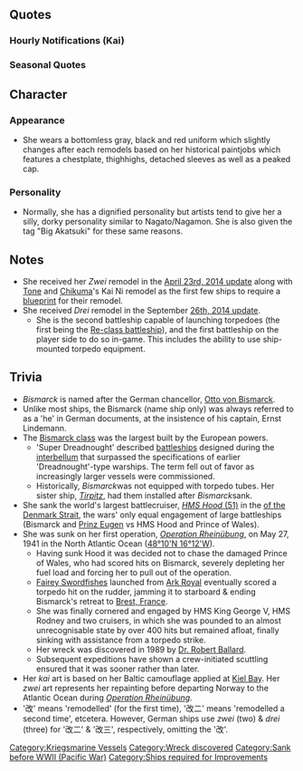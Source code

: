 {{ShipPageHeader}}

==Quotes==
{{ShipQuotes
|Introduction = Guten Tag. 私はビスマルク型戦艦のネームシップ、ビスマルク。よおく覚えておくのよ。
|Introduction/En = Good day. I am Bismarck, the nameship of the Bismarck-class battleships. You should remember it well.

|Library = ドイツの誇るビスマルク級超弩級戦艦のネームシップ、それが私よ。<br>ドイツらしい重厚かつ美しいデザインでしょう？いいのよ、もっと褒めても。<br>この海でも縦横無尽に活躍するわ。期待しなさい！
|Library/En = It is I, the pride of Deutschland, the nameship of the Bismarck super dreadnoughts.<br>Germanic designs are just beautiful and dignified, no? It's alright, you can praise me more.<br>I shall be operating far and wide throughout this ocean. You can expect much from me!
|Library/Note = [[#Trivia|Super dreadnoughts are a battleship era]].

|Secretary 1 = Gut.　私、ビスマルクの出番ね
|Secretary 1/En = Good. It is I, Bismarck's turn.

|Secretary 2 = 気安いわね。どうしたの。
|Secretary 2/En = You're being quite familiar. What is it?

|Secretary 2/Zwei = ライン演習作戦かぁ。懐かしいわねぇ。
|Secretary 2/Zwei/En = Operation Rheinübung, is it? This brings back memories.
|Secretary 2/Zwei/Note = [[#Trivia|''Operation Rheinübung'']] was her only operation.

|Secretary 3 = 提督、貴方の艦隊は少し規律が緩んでいるようね。私が一から教えてあげるわ。
|Secretary 3/En = Admiral, it seems that your fleet is lacking in discipline. I shall instruct you from the basics.

|Idle = もう～！この私を放置するなんて、貴方も相当偉くなったものね！出撃とか演習とか付き合ってあげたっていいのよ！？
|Idle/En = Geez~! To neglect one such as myself, aren't you quite something! It's fine for me to come along on a sortie or practice, you know!?

|Secretary Married = アトミラール、何事もあまり頑張り過ぎちゃだめよ。気分転換も、大事なのよ？
|Secretary Married/En = Admiral, no matter what it is, it's bad to work too hard, okay? A change of pace is also a good thing, you know?

|Wedding = アトミラール、どうしたの？そんな真剣な表情で･･････これを私に？･･･そっ、そう、も、貰ってあげても良いわ。わ、悪いけど、もう返さないわよ？絶対･･･
|Wedding/En = Admiral, what is it? Such an earnest expression... This is for me? ...I-I see... Y-you can give it to me. I won't give this back, you know? Definitely...

|Looking At Scores = どうなの？状況は好転してる？
|Looking At Scores/En = What is it? Has the situation changed for the better?

|Joining A Fleet = 戦艦ビスマルク、抜錨！出撃するわ！
|Joining A Fleet/En = Battleship Bismarck, setting sail! Sally forth!

|Equipment 1 = 良いわね。Danke.
|Equipment 1/En = This is good. Thank you.

|Equipment 2 = Dankeschön!
|Equipment 2/En = Many thanks!

|Equipment 3 = Danke.
|Equipment 3/En = Thank you.

|Supply = ありがとう。これでまた戦えるわ。
|Supply/En = My thanks. I can continue to fight with this.

|Docking Minor = 少し艤装の修理が必要ね。
|Docking Minor/En = Some equipment repairs are needed.

|Docking Major = ごめんなさい、少し休むわ。後は頼むわね。
|Docking Major/En = Apologies, I shall take a short respite. Please call on me later.

|Docking Complete = 艦の修理が完了したようよ。
|Docking Complete/En = The repair is completed!

|Construction = 新しい艦が就役したようね。
|Construction/En = It appears that a new ship has been commissioned.

|Returning From Sortie = 作戦終了、艦隊が母港に帰還したわ。
|Returning From Sortie/En = Operation complete, the fleet has returned to port.

|Starting A Sortie = ビスマルクの戦い、見せてあげるわ！
|Starting A Sortie/En = I shall show you how Bismarck fights!

|Battle Start = 艦隊戦か･･･腕が鳴るわね！
|Battle Start/En = A fleet battle... I'm itching for a fight!
|Battle Start/Note = 腕が鳴る - ''to want to put your skills to use, lit.'' 'Arms are crying (out)'

|Attack = さあ、かかってらっしゃい！
|Attack/En = Come now, bring it on!

|Night Battle = 逃がさないわよ･･･甘く見ないで
|Night Battle/En = I won't let you escape... Don't underestimate me!

|Night Attack = Feuer!
|Night Attack/En = Fire!

|MVP = 私が一番ですって？何言ってるの、あたりまえじゃない。良いのよ。もっと褒めても。
|MVP/En = I am number one? What are you saying, of course that's the case. It's alright. You can praise me more.

|Minor Damage 1 = ぐぅっ！
|Minor Damage 1/En = Guh!

|Minor Damage 1/Zwei = もう･･･！あの忌々しい複葉機を思い出すわね･･･！
|Minor Damage 1/Zwei/En = Ahh! This reminds me of those annoying biplanes...!
|Minor Damage 1/Zwei/Note = [[#Trivia|Fairey Swordfishes lead to her sinking]].

|Minor Damage 2 = やるわね･･･！
|Minor Damage 2/En = Not bad...!

|Major Damage = やられた･･･！舵は！？舵は大丈夫？！･･･なら、まだやれるわね･･･これからよ！
|Major Damage/En = They got me...! The rudder! Is the rudder alright?!... Well then, I can continue on...from here.
|Major Damage/Note = [[#Trivia|Bismarck was disabled by a strike on her rudder]]

|Sunk = また、ブレスト沖に還るのね･･･十分に撃ち合ったわ･･･満足、よ･･････
|Sunk/En = Once again, I shall return to Brest... I've exchanged enough shells... I'm...satisfied...
|Sunk/Note = Bismarck was sunk on the way to the port at Brest, France
}}

===Hourly Notifications (Kai)===
{{Shiphourly
| 00JP = 深夜零時。少し眠いわね。
| 00EN = 12 o'clock midnight. I'm a little tired.
| 00Note = 
| 01JP = 午前一時。提督、そろそろ寝ないの？
| 01EN = 1 A.M. Admiral, is it not about time for bed?
| 01Note = 
| 02JP = 午前二時。ふわぁ～･･･っ、私もさすがに眠いわ･･･
| 02EN = 2 A.M. *ya~wn*... Of course, I'm tired also...
| 02Note = 
| 03JP = 午前三時。明日ちゃんと起きられるの？朝は時間厳守でお願いね？
| 03EN = 3 A.M. You will rise properly tomorrow, yes? Could you please be punctual in the morning?
| 03Note = 
| 04JP = 午前四時。私はちょっと仮眠するわ。完徹はお肌に良くないし。
| 04EN = 4 A.M. I shall take a short nap. All-nighters are bad for the skin.
| 04Note = 
| 05JP = 朝五時よ。さあ、ピシッと起きて！Guten Morgen!
| 05EN = It's 5 A.M. Alrighty, get up! Good morning!
| 05Note = 
| 06JP = 朝六時。提督、さあ、いろいろ朝のうちに片付けてしまいましょう！
| 06EN = 6 A.M. Well now, Admiral, let's go and get all the morning affairs in order!
| 06Note = 
| 07JP = 午前七時。提督、朝食の時間よ。私には何をご用意して頂けるの？
| 07EN = 7 A.M. Admiral, it is time for breakfast. What have you prepared for me?
| 07Note = 
| 08JP = 午前八時。提督の作ってくれた朝食もなかなか良いわ。日本式も悪くないわね。
| 08EN = 8 A.M. This Admiral-made breakfast is pretty good. Japanese-style isn't bad.
| 08Note = 
| 09JP = 午前九時。さあ、今日も通商破壊戦に繰り出しましょう！･･･え、違うの？
| 09EN = 9 A.M. Well now, let us up and go and start today's commerce raiding! ...Eh, I'm mistaken?
| 09Note = [[#Trivia|Bismarck only operation was commerce raiding]].
| 10JP = 午前十時。金剛？長門？いえ、知らないわ。誰？強いの？
| 10EN = 10 A.M. Kongou? Nagato? No, I don't know them. Who are they? Are they strong?
| 10Note = [[Kongou]] & [[Nagato]] were based in the Pacific Ocean, opposite of the Atlantic Ocean.
| 11JP = 十一時よ。･･･大和クラス？･･･なんか手強い感じはするわね。会ってみたいわ。
| 11EN = It's 11 A.M... Yamato-class? That's got a strong feeling to it. I'd like to meet them.
| 11Note = The [[:Category:Yamato Class|''Yamato''-class]] was based in the Pacific Ocean, opposite of the Atlantic Ocean.
| 12JP = 十二時を私がお知らせするわね。さあ、お昼を用意してきても良いのよ？
| 12EN = I am informing you that is it now 12 midday. Well now, what would be good for lunch?
| 12Note = 
| 13JP = 午後一時。あら、見慣れた艦型の駆逐艦もいるのね。あの子たち知ってるわ。
| 13EN = 1 P.M. Oh, those destroyers of a familiar ship class are here. I know those kids.
| 13Note = Probably referencing the [[:Category:Type 1934 Class|''Type 1934''-class]]. <span style="font-size:10px">Or the ''Z1''-class or the ''Maas''-class</span>.
| 14JP = 午後二時。シャルンもどこかに来ているのかしら。また、会ってみたいわね。
| 14EN = 2 P.M. I wonder if Scharnhorst has also come here. I still would like to meet her.
| 14Note = [[wikipedia:German_battleship_Scharnhorst|''Scharnhorst'']] was supposed to have been a part of [[#Trivia|''Operation Rheinübung'']].
| 15JP = 午後三時よ。甘いものを少し食べたいわね。ねえ提督、聞いてる？
| 15EN = It's 3 P.M. I'd like to eat a little something sweet. Hey Admiral, did you hear me?
| 15Note = 
| 16JP = 午後四時。そろそろ夕方ね。今日の所はこのくらいにしておくの？
| 16EN = 4 P.M. Almost evening, no? Shall we leave it at this?
| 16Note = 
| 17JP = 午後五時。はぁ～、今日も疲れたぁ。さあ、一段落したら今日もおしまいにしましょう？
| 17EN = 5 P.M. Phew~, today was hard work as well. Well now, shall we stop at this checkpoint for today?
| 17Note = 一段落 - ''the point at which one can pause''
| 18JP = 午後六時。そろそろ夕食ね。提督、どんなメニューをお持ち頂けるの？
| 18EN = 6 P.M. Almost time for dinner. Admiral, what kind of menu do you have for me?
| 18Note = 
| 19JP = 午後七時です。提督のザワークラウト、変な味ね。･･･え、これお漬け物っていうの？
| 19EN = It is 7 P.M. The Admiral's sauerkraut has an odd flavor... Oh, this is 'tsukemono', you say?
| 19Note = ''Sauerkraut'' is pickled cabbage & ''tsukemono'' is pickled vegetables.
| 20JP = 午後八時。すっかり夜ね･･･。私、お肌に良くないから、夜戦とかしないわよ？
| 20EN = 8 P.M. It's really night now... It's bad for my skin, so could we not go on a night battle?
| 20Note = Most of Bismarck's damage was received during the night.
| 21JP = 夜九時。ふぅ～ん、日本の戦艦ってブリッジが高いのね。あの姉妹、凄いわ。
| 21EN = 9 P.M. H~mm, Japanese battleships have such tall bridges. Those sisters sure are something.
| 21Note = The Pagoda Bridge was only present on IJN battleships. The line may reference the [[:Category:Fusou Class|''Fusou''-class]].
| 22JP = 夜十時よ。私、そろそろ休ませてもらうわね。
| 22EN = It's 10 P.M. I shall take a rest soon.
| 22Note = 
| 23JP = 午後十一時。提督、まだやってるの？Gute Nacht.
| 23EN = 11 P.M. Admiral, are you still going? Good night.
| 23Note = 
}}

=== Seasonal Quotes ===
{{Shipquoteseasonal
|Christmas2015 = 今年もクリスマスの季節なのね？早いわね。さっ、プレゼント渡していいのよ！
|Christmas2015_EN = This year's Christmas season has already come? Wasn't that fast? Then, exchanging presents is acceptable!.
|Christmas2015_Clip = {{Audio|file=Bismarck_christmas2014.ogg}}
|Christmas2015_Note = From [[Seasonal/Christmas 2013|Christmas 2013]] and [[Seasonal/Christmas_2014|2014]]

|NewYear2016 = 提督！新年も頑張っていきましょう！もちろん私は、いつだって頑張っているわ
|NewYear2016_EN = Admiral, let's work hard this year too! Naturally, I'm always working hard though!
|NewYear2016_Clip = {{Audio|file=Bismarck_2015newyear.ogg}}
|NewYear2016_Note = From [[Seasonal/New_Year_2015|New Year 2015]]
}}

==Character==

=== Appearance ===
* She wears a bottomless gray, black and red uniform which slightly changes after each remodels based on her historical paintjobs which features a chestplate, thighhighs, detached sleeves as well as a peaked cap.

=== Personality ===
* Normally, she has a dignified personality but artists tend to give her a silly, dorky personality similar to Nagato/Nagamon. She is also given the tag "Big Akatsuki" for these same reasons.

==Notes==
* She received her ''Zwei'' remodel in the [http://pastebin.com/txwvdFfC April 23rd, 2014 update] along with [[Tone]] and [[Chikuma]]'s Kai Ni remodel as the first few ships to require a [[Medal|blueprint]] for their remodel.
* She received ''Drei'' remodel in the September [[Thread:120420|26th, 2014 update]].
** She is the second battleship capable of launching torpedoes (the first being the [[Battleship Re-Class|Re-class battleship]]), and the first battleship on the player side to do so in-game. This includes the ability to use ship-mounted torpedo equipment. 

==Trivia==
* ''Bismarck'' is named after the German chancellor, [[wikipedia:Otto von Bismarck|Otto von Bismarck]].
* Unlike most ships, the Bismarck (name ship only) was always referred to as a 'he' in German documents, at the insistence of his captain, Ernst Lindemann.
* The [[:Category:Bismarck Class|Bismarck class]] was the largest built by the European powers.
** 'Super Dreadnought' described [[wikipedia:Battleship|battleships]] designed during the [[wikipedia:Interwar period|interbellum]] that surpassed the specifications of earlier 'Dreadnought'-type warships. The term fell out of favor as increasingly larger vessels were commissioned.
** Historically, ''Bismarck ''was not equipped with torpedo tubes. Her sister ship, [[wikipedia:German battleship Tirpitz|''Tirpitz'']], had them installed after ''Bismarck ''sank.
* She sank the world's largest battlecruiser, [[wikipedia:HMS Hood (51)|''HMS Hood'' (51)]] in the [https://en.wikipedia.org/wiki/Battle_of_the_Denmark_Strait|Battle of the Denmark Strait], the wars' only equal engagement of large battleships (Bismarck and [http://kancolle.wikia.com/wiki/Prinz_Eugen Prinz Eugen] vs HMS Hood and Prince of Wales).
* She was sunk on her first operation, [[wikipedia:Operation Rheinübung|''Operation Rheinübung'']], on May 27, 1941 in the North Atlantic Ocean ([https://tools.wmflabs.org/geohack/geohack.php?pagename=German_battleship_Bismarck&params=48_10_N_16_12_W_ 48°10'N 16°12'W]).
** Having sunk Hood it was decided not to chase the damaged Prince of Wales, who had scored hits on Bismarck, severely depleting her fuel load and forcing her to pull out of the operation. 
** [[Swordfish|Fairey Swordfishes]] launched from [[Ark Royal]] eventually scored a torpedo hit on the rudder, jamming it to starboard & ending Bismarck's retreat to [[wikipedia:Brest, France|Brest, France]]. 
** She was finally cornered and engaged by HMS King George V, HMS Rodney and two cruisers, in which she was pounded to an almost unrecognisable state by over 400 hits but remained afloat, finally sinking with assistance from a torpedo strike. 
** Her wreck was discovered in 1989 by [[wikipedia:Robert Ballard|Dr. Robert Ballard]].
** Subsequent expeditions have shown a crew-initiated scuttling ensured that it was sooner rather than later. <!-- Phrasing is a reflection of the discussion regarding her sinking -->
* Her ''kai'' art is based on her Baltic camouflage applied at [[wikipedia:Kiel_Bay|Kiel Bay]]. Her ''zwei'' art represents her repainting before departing Norway to the Atlantic Ocean during ''[[wikipedia:Operation Rheinübung|Operation Rheinübung]]''.
* '改' means 'remodelled' (for the first time), '改二' means 'remodelled a second time', etcetera. However, German ships use ''zwei'' (two) & ''drei'' (three) for '改二' & '改三', respectively, omitting the '改'.

{{ShipPageFooter}}

{{:Template:GermanShipsNotes}}
[[Category:Kriegsmarine Vessels]]
[[Category:Wreck discovered]]
[[Category:Sank before WWII (Pacific War)]]
[[Category:Ships required for Improvements]]